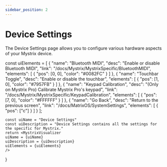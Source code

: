 ```yaml
---
sidebar_position: 2
---
```



# Device Settings

The Device Settings page allows you to configure various hardware aspects of your Mystrix device.

const uiElements = [
    {
        "name": "Bluetooth MIDI",
        "desc": "Enable or disable Bluetooth MIDI",
        "link": "/docs/Mystrix/MystrixSpecific/BluetoothMIDI",
        "elements": [
            {
                "pos": [0, 0],
                "color": "#0082FC"
            }
        ]
    },
    {
        "name": "Touchbar Toggle",
        "desc": "Enable or disable the touchbar",
        "elements": [
            {
                "pos": [1, 0],
                "color": "#7957FB"
            }
        ]
    },
    {
        "name": "Keypad Calibration",
        "desc": "(Only on Mystrix Pro) Calibrate Mystrix Pro's keypad",
        "link": "/docs/Mystrix/MystrixSpecific/KeypadCalibration",
        "elements": [
            {
                "pos": [7, 0],
                "color": "#FFFFFF"
            }
        ]
    },
    {
        "name": "Go Back",
        "desc": "Return to the previous screen",
        "link": "/docs/MatrixOS/SystemSettings",
        "elements": [
            {
                "pos": ["c"]
            }
        ]
    }
];

    const uiName = "Device Settings"
    const uiDescription = "Device Settings contains all the settings for the specific for Mystrix."
    return <MystrixVisualizer
    uiName = {uiName}
    uiDescription = {uiDescription}
    uiElements = {uiElements}
    />

}

<DeviceSettings />
